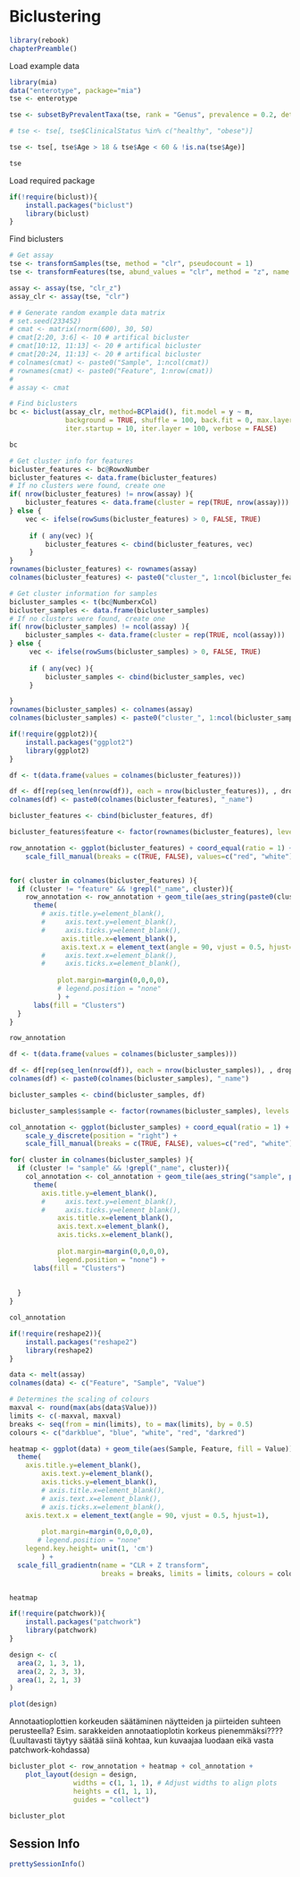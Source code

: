 # Biclustering

```r
library(rebook)
chapterPreamble()
```

Load example data
```r
library(mia)
data("enterotype", package="mia")
tse <- enterotype

tse <- subsetByPrevalentTaxa(tse, rank = "Genus", prevalence = 0.2, detection = 0.001)

# tse <- tse[, tse$ClinicalStatus %in% c("healthy", "obese")]

tse <- tse[, tse$Age > 18 & tse$Age < 60 & !is.na(tse$Age)]

tse
```

Load required package

```r
if(!require(biclust)){
    install.packages("biclust")
    library(biclust)
}
```

Find biclusters
```r
# Get assay
tse <- transformSamples(tse, method = "clr", pseudocount = 1)
tse <- transformFeatures(tse, abund_values = "clr", method = "z", name = "clr_z")

assay <- assay(tse, "clr_z")
assay_clr <- assay(tse, "clr")

# # Generate random example data matrix
# set.seed(233452)
# cmat <- matrix(rnorm(600), 30, 50)
# cmat[2:20, 3:6] <- 10 # artifical bicluster
# cmat[10:12, 11:13] <- 20 # artifical bicluster
# cmat[20:24, 11:13] <- 20 # artifical bicluster
# colnames(cmat) <- paste0("Sample", 1:ncol(cmat))
# rownames(cmat) <- paste0("Feature", 1:nrow(cmat))
# 
# assay <- cmat

# Find biclusters
bc <- biclust(assay_clr, method=BCPlaid(), fit.model = y ~ m,
              background = TRUE, shuffle = 100, back.fit = 0, max.layers = 10,
              iter.startup = 10, iter.layer = 100, verbose = FALSE)

bc
```

```r
# Get cluster info for features
bicluster_features <- bc@RowxNumber
bicluster_features <- data.frame(bicluster_features)
# If no clusters were found, create one
if( nrow(bicluster_features) != nrow(assay) ){
    bicluster_features <- data.frame(cluster = rep(TRUE, nrow(assay)))
} else {
    vec <- ifelse(rowSums(bicluster_features) > 0, FALSE, TRUE)
         
     if ( any(vec) ){
         bicluster_features <- cbind(bicluster_features, vec)
     }
}
rownames(bicluster_features) <- rownames(assay)
colnames(bicluster_features) <- paste0("cluster_", 1:ncol(bicluster_features))

```

```r
# Get cluster information for samples
bicluster_samples <- t(bc@NumberxCol)
bicluster_samples <- data.frame(bicluster_samples)
# If no clusters were found, create one
if( nrow(bicluster_samples) != ncol(assay) ){
    bicluster_samples <- data.frame(cluster = rep(TRUE, ncol(assay)))
} else {
     vec <- ifelse(rowSums(bicluster_samples) > 0, FALSE, TRUE)
         
     if ( any(vec) ){
         bicluster_samples <- cbind(bicluster_samples, vec)
     }

}
rownames(bicluster_samples) <- colnames(assay)
colnames(bicluster_samples) <- paste0("cluster_", 1:ncol(bicluster_samples))


```

```r
if(!require(ggplot2)){
    install.packages("ggplot2")
    library(ggplot2)
}
```

```r

df <- t(data.frame(values = colnames(bicluster_features)))

df <- df[rep(seq_len(nrow(df)), each = nrow(bicluster_features)), , drop = FALSE]
colnames(df) <- paste0(colnames(bicluster_features), "_name")

bicluster_features <- cbind(bicluster_features, df)

bicluster_features$feature <- factor(rownames(bicluster_features), levels = rownames(bicluster_features))

row_annotation <- ggplot(bicluster_features) + coord_equal(ratio = 1) + 
    scale_fill_manual(breaks = c(TRUE, FALSE), values=c("red", "white"))


for( cluster in colnames(bicluster_features) ){
  if (cluster != "feature" && !grepl("_name", cluster)){
    row_annotation <- row_annotation + geom_tile(aes_string(paste0(cluster, "_name"), "feature", fill = cluster)) +
      theme(
        # axis.title.y=element_blank(),
        #     axis.text.y=element_blank(),
        #     axis.ticks.y=element_blank(),
             axis.title.x=element_blank(),
             axis.text.x = element_text(angle = 90, vjust = 0.5, hjust=1),
        #     axis.text.x=element_blank(),
        #     axis.ticks.x=element_blank(),
            
            plot.margin=margin(0,0,0,0),
            # legend.position = "none"
            ) +
      labs(fill = "Clusters")
  }
}

row_annotation
```


```r

df <- t(data.frame(values = colnames(bicluster_samples)))

df <- df[rep(seq_len(nrow(df)), each = nrow(bicluster_samples)), , drop = FALSE]
colnames(df) <- paste0(colnames(bicluster_samples), "_name")

bicluster_samples <- cbind(bicluster_samples, df)

bicluster_samples$sample <- factor(rownames(bicluster_samples), levels = rownames(bicluster_samples))

col_annotation <- ggplot(bicluster_samples) + coord_equal(ratio = 1) + 
    scale_y_discrete(position = "right") + 
    scale_fill_manual(breaks = c(TRUE, FALSE), values=c("red", "white"))

for( cluster in colnames(bicluster_samples) ){
  if (cluster != "sample" && !grepl("_name", cluster)){
    col_annotation <- col_annotation + geom_tile(aes_string("sample", paste0(cluster, "_name"), fill = cluster)) +
      theme(
        axis.title.y=element_blank(),
        #     axis.text.y=element_blank(),
        #     axis.ticks.y=element_blank(),
            axis.title.x=element_blank(),
            axis.text.x=element_blank(),
            axis.ticks.x=element_blank(),
            
            plot.margin=margin(0,0,0,0),
            legend.position = "none") +
      labs(fill = "Clusters") 
    
    
  }
}

col_annotation
```

```r
if(!require(reshape2)){
    install.packages("reshape2")
    library(reshape2)
}
```

```r
data <- melt(assay)
colnames(data) <- c("Feature", "Sample", "Value")

# Determines the scaling of colours
maxval <- round(max(abs(data$Value)))
limits <- c(-maxval, maxval)
breaks <- seq(from = min(limits), to = max(limits), by = 0.5)
colours <- c("darkblue", "blue", "white", "red", "darkred")

heatmap <- ggplot(data) + geom_tile(aes(Sample, Feature, fill = Value)) + 
  theme(
    axis.title.y=element_blank(),
        axis.text.y=element_blank(),
        axis.ticks.y=element_blank(),
        # axis.title.x=element_blank(),
        # axis.text.x=element_blank(),
        # axis.ticks.x=element_blank(),
    axis.text.x = element_text(angle = 90, vjust = 0.5, hjust=1),
        
        plot.margin=margin(0,0,0,0),
       # legend.position = "none"
    legend.key.height= unit(1, 'cm')
        ) +
  scale_fill_gradientn(name = "CLR + Z transform", 
                       breaks = breaks, limits = limits, colours = colours)


heatmap
```

```r
if(!require(patchwork)){
    install.packages("patchwork")
    library(patchwork)
}
```

```r
design <- c(
  area(2, 1, 3, 1),
  area(2, 2, 3, 3),
  area(1, 2, 1, 3)
)

plot(design)
```


Annotaatioplottien korkeuden säätäminen näytteiden ja piirteiden suhteen perusteella?
Esim. sarakkeiden annotaatioplotin korkeus pienemmäksi???? (Luultavasti täytyy
säätää siinä kohtaa, kun kuvaajaa luodaan eikä vasta patchwork-kohdassa)

```r
bicluster_plot <- row_annotation + heatmap + col_annotation + 
    plot_layout(design = design, 
                widths = c(1, 1, 1), # Adjust widths to align plots
                heights = c(1, 1, 1), 
                guides = "collect")

bicluster_plot
```


## Session Info {-}

```r
prettySessionInfo()
```
